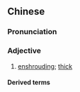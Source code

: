 {{also|氤氲}}
==Chinese==
{{zh-forms|s=氤氲}}

===Pronunciation===
{{zh-pron
|m=yīnyūn
|c=jan1 wan1
|mc=y
|cat=a
}}

===Adjective===
{{zh-adj}}

# {{lb|zh|literary|of cloud, mist}} [[enshrouding]]; [[thick]]

====Derived terms====
{{zh-der|氤氳使者|氤氤氳氳|氤氳使|霧靄氤氳|氤氳靉靆|氤氳大使}}